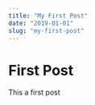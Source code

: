 ---
title: "My First Post"
date: "2019-01-01"
slug: "my-first-post"
---
# First Post
This a first post